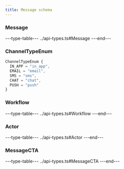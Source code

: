 ```yaml
---
title: Message schema
---
```


### Message

---type-table---
../api-types.ts#Message
---end---

### ChannelTypeEnum
```typescript
ChannelTypeEnum {
  IN_APP = "in_app",
  EMAIL = "email",
  SMS = "sms",
  CHAT = "chat",
  PUSH = "push"
}
```

### Workflow

---type-table---
../api-types.ts#Workflow
---end---

### Actor

---type-table---
../api-types.ts#Actor
---end---

### MessageCTA

---type-table---
../api-types.ts#MessageCTA
---end---